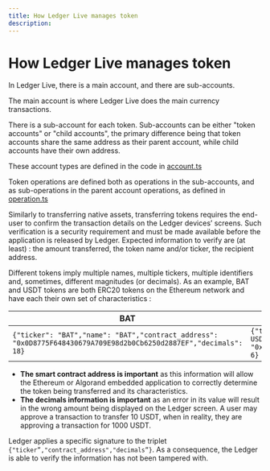 ```yaml
---
title: How Ledger Live manages token
description:
---
```




# How Ledger Live manages token

In Ledger Live, there is a main account, and there are sub-accounts. 

The main account is where Ledger Live does the main currency transactions.

There is a sub-account for each token. Sub-accounts can be either "token accounts" or "child accounts", the primary difference being that token accounts share the same address as their parent account, while child accounts have their own address.

These account types are defined in the code in [account.ts](https://github.com/LedgerHQ/ledger-live/blob/develop/libs/ledgerjs/packages/types-live/src/account.ts)

Token operations are defined both as operations in the sub-accounts, and as sub-operations in the parent account operations, as defined in [operation.ts](https://github.com/LedgerHQ/ledger-live/blob/develop/libs/ledgerjs/packages/types-live/src/operation.ts)


Similarly to transferring native assets, transferring tokens requires the end-user to confirm the transaction details on the Ledger devices’ screens. Such verification is a security requirement and must be made available before the application is released by Ledger. Expected information to verify are (at least) : the amount transferred, the token name and/or ticker, the recipient address.

Different tokens imply multiple names, multiple tickers, multiple identifiers and, sometimes, different magnitudes (or decimals). As an example, BAT and USDT tokens are both ERC20 tokens on the Ethereum network and have each their own set of characteristics :

|     BAT       |     USDT     |
|---------------|--------------|
| `{"ticker": "BAT","name": "BAT","contract_address": "0x0D8775F648430679A709E98d2b0Cb6250d2887EF","decimals": 18}` | `{"ticker": "USDT","name": "Tether USDT","contract_address": "0xdAC17F958D2ee523a2206206994597C13D831ec7","decimals": 6}` |

<Callout type="warning" emoji="⚠️">
    <ul>
        <li><b>The smart contract address is important</b> as this information will allow the Ethereum or Algorand embedded application to correctly determine the token being transferred and its characteristics.</li>
        <li><b>The decimals information is important</b> as an error in its value will result in the wrong amount being displayed on the Ledger screen. A user may approve a transaction to transfer 10 USDT, when in reality, they are approving a transaction for 1000 USDT.</li>
    </ul>
</Callout>

Ledger applies a specific signature to the triplet `{"ticker”,"contract_address","decimals”}`. As a consequence, the Ledger is able to verify the information has not been tampered with.